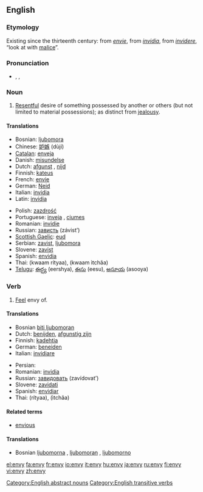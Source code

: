 ==English==

===Etymology===
Existing since the thirteenth century: from {{OF.}} ''[[envie#French|envie]]'', from {{L.}} ''[[invidia#Latin|invidia]]'', from ''[[invidere#Latin|invidere]]'', “look at with [[malice]]”.

===Pronunciation===
* {{UK}} {{enPR|ĕn'vē}}, {{IPA|/ˈɛnviː/}}, {{SAMPA|/"Envi:/}}

===Noun===
{{en-noun|envies|-}}

# [[resentful|Resentful]] desire of something possessed by another or others (but not limited to material possessions); as distinct from [[jealousy]].

====Translations====
{{trans-top|Envy (nounal sense)}}
*Bosnian: [[ljubomora]] {{f}}
*Chinese: [[妒嫉]] (dùjí)
*[[Catalan]]: [[enveja]] {{f}}
*Danish: [[misundelse]]
*Dutch: [[afgunst]] {{f}}, [[nijd|nĳd]] {{m}}
*Finnish: [[kateus]] {{m}}
*French: [[envie]] {{f}}
*German: [[Neid]] {{m}}
*Italian: [[invidia]] {{f}}
*Latin: [[invidia]] {{f}}
{{trans-mid}}
*Polish: [[zazdrość]] {{f}}
*Portuguese: [[inveja]] {{f}}, [[ciumes]] {{m}}
*Romanian: [[invidie]] {{f}}
*Russian: [[зависть]] (závist’) {{f}}
*[[Scottish Gaelic]]: [[eud]] {{m}}
*Serbian: [[zavist]], [[ljubomora]]
*Slovene: [[zavist]] {{f}}
*Spanish: [[envidia]] {{f}}
*Thai: {{THchar|[[ความริษยา]]}} (kwaam rítyaa), {{THchar|[[ความอิจฉา]]}} (kwaam ìtchăa)
*[[Telugu]]: [[ఈర్ష్య]] (eershya), [[ఈసు]] (eesu), [[అసూయ]] (asooya)
{{trans-bottom}}

===Verb===
{{en-verb|env|i|ed}}

# [[feel|Feel]] envy of.

====Translations====
{{trans-top|Envy (verbal sense)}}
*Bosnian [[biti ljubomoran]]
*Dutch: [[benijden|benĳden]], [[afgunstig zijn|afgunstig zĳn]]
*Finnish: [[kadehtia]]
*German: [[beneiden]]
*Italian: [[invidiare]]
{{trans-mid}}
*Persian: {{FAchar|[[حسادت ورزیدن]]}}
*Romanian: [[invidia]]
*Russian: [[завидовать]] (zavídovat’) {{f}}
*Slovene: [[zavidati]]
*Spanish: [[envidiar]]
*Thai: {{THchar|[[ริษยา]]}} (rítyaa), {{THchar|[[อิจฉา]]}} (ìtchăa)
{{trans-bottom}}

====Related terms====
* [[envious]]

====Translations====
{{trans-top|Translations to be checked}}
*Bosnian [[ljubomorna]] {{f}}, [[ljubomoran]] {{m}}, [[ljubomorno]] {{n}}
{{trans-bottom}}

[[Category:English abstract nouns]]
[[Category:English transitive verbs]]

[[el:envy]]
[[fa:envy]]
[[fr:envy]]
[[io:envy]]
[[it:envy]]
[[hu:envy]]
[[ja:envy]]
[[ru:envy]]
[[fi:envy]]
[[vi:envy]]
[[zh:envy]]